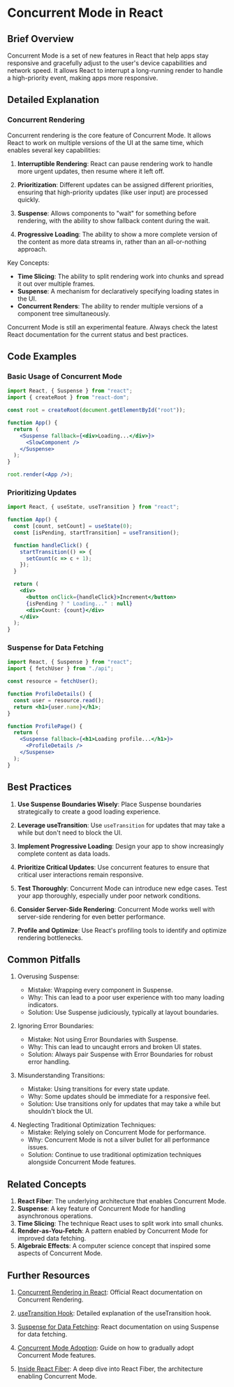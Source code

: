 
# Concurrent Mode in React

## Brief Overview

<Callout emoji='💡'>
  Concurrent Mode is a set of new features in React that help apps stay
  responsive and gracefully adjust to the user's device capabilities and network
  speed. It allows React to interrupt a long-running render to handle a
  high-priority event, making apps more responsive.
</Callout>

## Detailed Explanation

### Concurrent Rendering

Concurrent rendering is the core feature of Concurrent Mode. It allows React to work on multiple versions of the UI at the same time, which enables several key capabilities:

1. **Interruptible Rendering**: React can pause rendering work to handle more urgent updates, then resume where it left off.

2. **Prioritization**: Different updates can be assigned different priorities, ensuring that high-priority updates (like user input) are processed quickly.

3. **Suspense**: Allows components to "wait" for something before rendering, with the ability to show fallback content during the wait.

4. **Progressive Loading**: The ability to show a more complete version of the content as more data streams in, rather than an all-or-nothing approach.

Key Concepts:

- **Time Slicing**: The ability to split rendering work into chunks and spread it out over multiple frames.
- **Suspense**: A mechanism for declaratively specifying loading states in the UI.
- **Concurrent Renders**: The ability to render multiple versions of a component tree simultaneously.

<Callout emoji='⚠️'>
  Concurrent Mode is still an experimental feature. Always check the latest
  React documentation for the current status and best practices.
</Callout>

## Code Examples

### Basic Usage of Concurrent Mode

```jsx
import React, { Suspense } from "react";
import { createRoot } from "react-dom";

const root = createRoot(document.getElementById("root"));

function App() {
  return (
    <Suspense fallback={<div>Loading...</div>}>
      <SlowComponent />
    </Suspense>
  );
}

root.render(<App />);
```

### Prioritizing Updates

```jsx
import React, { useState, useTransition } from "react";

function App() {
  const [count, setCount] = useState(0);
  const [isPending, startTransition] = useTransition();

  function handleClick() {
    startTransition(() => {
      setCount(c => c + 1);
    });
  }

  return (
    <div>
      <button onClick={handleClick}>Increment</button>
      {isPending ? " Loading..." : null}
      <div>Count: {count}</div>
    </div>
  );
}
```

### Suspense for Data Fetching

```jsx
import React, { Suspense } from "react";
import { fetchUser } from "./api";

const resource = fetchUser();

function ProfileDetails() {
  const user = resource.read();
  return <h1>{user.name}</h1>;
}

function ProfilePage() {
  return (
    <Suspense fallback={<h1>Loading profile...</h1>}>
      <ProfileDetails />
    </Suspense>
  );
}
```

## Best Practices

1. **Use Suspense Boundaries Wisely**: Place Suspense boundaries strategically to create a good loading experience.

2. **Leverage useTransition**: Use `useTransition` for updates that may take a while but don't need to block the UI.

3. **Implement Progressive Loading**: Design your app to show increasingly complete content as data loads.

4. **Prioritize Critical Updates**: Use concurrent features to ensure that critical user interactions remain responsive.

5. **Test Thoroughly**: Concurrent Mode can introduce new edge cases. Test your app thoroughly, especially under poor network conditions.

6. **Consider Server-Side Rendering**: Concurrent Mode works well with server-side rendering for even better performance.

7. **Profile and Optimize**: Use React's profiling tools to identify and optimize rendering bottlenecks.

## Common Pitfalls

<Callout>

1. Overusing Suspense:

   - Mistake: Wrapping every component in Suspense.
   - Why: This can lead to a poor user experience with too many loading indicators.
   - Solution: Use Suspense judiciously, typically at layout boundaries.

</Callout>

<Callout>

2. Ignoring Error Boundaries:

   - Mistake: Not using Error Boundaries with Suspense.
   - Why: This can lead to uncaught errors and broken UI states.
   - Solution: Always pair Suspense with Error Boundaries for robust error handling.

</Callout>

<Callout>

3. Misunderstanding Transitions:

   - Mistake: Using transitions for every state update.
   - Why: Some updates should be immediate for a responsive feel.
   - Solution: Use transitions only for updates that may take a while but shouldn't block the UI.

</Callout>

<Callout>

4. Neglecting Traditional Optimization Techniques:
   - Mistake: Relying solely on Concurrent Mode for performance.
   - Why: Concurrent Mode is not a silver bullet for all performance issues.
   - Solution: Continue to use traditional optimization techniques alongside Concurrent Mode features.

</Callout>

## Related Concepts

1. **React Fiber**: The underlying architecture that enables Concurrent Mode.
2. **Suspense**: A key feature of Concurrent Mode for handling asynchronous operations.
3. **Time Slicing**: The technique React uses to split work into small chunks.
4. **Render-as-You-Fetch**: A pattern enabled by Concurrent Mode for improved data fetching.
5. **Algebraic Effects**: A computer science concept that inspired some aspects of Concurrent Mode.

## Further Resources

<Callout emoji='📚'>

1. [Concurrent Rendering in React](https://react.dev/blog/2022/03/29/react-v18#what-is-concurrent-react): Official React documentation on Concurrent Rendering.

2. [useTransition Hook](https://react.dev/reference/react/useTransition): Detailed explanation of the useTransition hook.

3. [Suspense for Data Fetching](https://react.dev/reference/react/Suspense): React documentation on using Suspense for data fetching.

4. [Concurrent Mode Adoption](https://react.dev/blog/2022/03/29/react-v18#gradually-adopting-concurrent-features): Guide on how to gradually adopt Concurrent Mode features.

5. [Inside React Fiber](https://github.com/acdlite/react-fiber-architecture): A deep dive into React Fiber, the architecture enabling Concurrent Mode.

</Callout>
